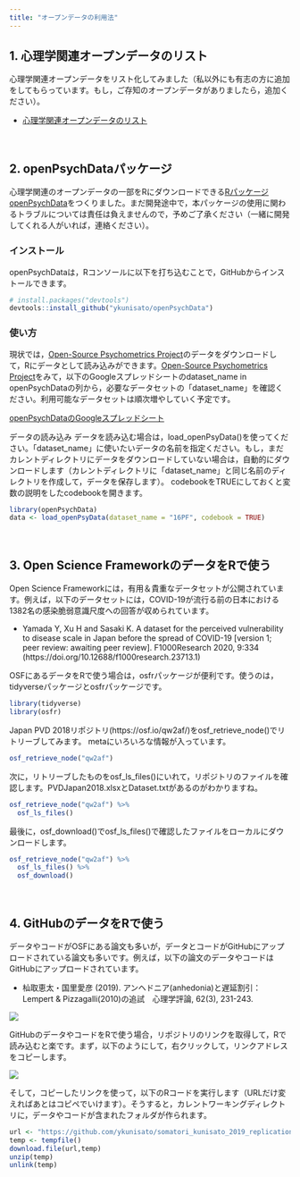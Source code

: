 ```yaml
---
title: "オープンデータの利用法"
---
```


## 1. 心理学関連オープンデータのリスト

心理学関連オープンデータをリスト化してみました（私以外にも有志の方に追加をしてもらっています。もし，ご存知のオープンデータがありましたら，追加ください）。

- [心理学関連オープンデータのリスト](https://docs.google.com/spreadsheets/d/1LMREITla_T3caRrPhGihTEB2U7QDiEn78HH4VBgQ8Rs/edit#gid=0)


<br />

## 2. openPsychDataパッケージ

心理学関連のオープンデータの一部をRにダウンロードできる[RパッケージopenPsychData](https://github.com/ykunisato/openPsychData)をつくりました。まだ開発途中で，本パッケージの使用に関わるトラブルについては責任は負えませんので，予めご了承ください（一緒に開発してくれる人がいれば，連絡ください）。

### インストール

openPsychDataは，Rコンソールに以下を打ち込むことで，GitHubからインストールできます。

```r
# install.packages("devtools")
devtools::install_github("ykunisato/openPsychData")
```

### 使い方

現状では，[Open-Source Psychometrics Project](https://openpsychometrics.org/_rawdata/)のデータをダウンロードして，Rにデータとして読み込みができます。[Open-Source Psychometrics Project](https://openpsychometrics.org/_rawdata/)をみて，以下のGoogleスプレッドシートのdataset_name in openPsychDataの列から，必要なデータセットの「dataset_name」を確認ください。利用可能なデータセットは順次増やしていく予定です。

[openPsychDataのGoogleスプレッドシート](https://docs.google.com/spreadsheets/d/1FHiqq7q5iItaU8KfYZTo_8bKhUGM_yGwMiklx8GiMXI/edit?usp=sharing)

データの読み込み
データを読み込む場合は，load_openPsyData()を使ってください。「dataset_name」に使いたいデータの名前を指定ください。もし，まだカレントディレクトリにデータをダウンロードしていない場合は，自動的にダウンロードします（カレントディレクトリに「dataset_name」と同じ名前のディレクトリを作成して，データを保存します）。 codebookをTRUEにしておくと変数の説明をしたcodebookを開きます。


```r
library(openPsychData)
data <- load_openPsyData(dataset_name = "16PF", codebook = TRUE)
```


<br />

## 3. Open Science FrameworkのデータをRで使う

Open Science Frameworkには，有用＆貴重なデータセットが公開されています。例えば，以下のデータセットには，COVID-19が流行る前の日本における1382名の感染脆弱意識尺度への回答が収められています。

- Yamada Y, Xu H and Sasaki K. A dataset for the perceived vulnerability to disease scale in Japan before the spread of COVID-19 [version 1; peer review: awaiting peer review]. F1000Research 2020, 9:334 (https://doi.org/10.12688/f1000research.23713.1)

OSFにあるデータをRで使う場合は，osfrパッケージが便利です。使うのは，tidyverseパッケージとosfrパッケージです。

```r
library(tidyverse)
library(osfr)
```

Japan PVD 2018リポジトリ(https://osf.io/qw2af/)をosf_retrieve_node()でリトリーブしてみます。 metaにいろいろな情報が入っています。

```r
osf_retrieve_node("qw2af")
```

次に，リトリーブしたものをosf_ls_files()にいれて，リポジトリのファイルを確認します。PVDJapan2018.xlsxとDataset.txtがあるのがわかりますね。

```r
osf_retrieve_node("qw2af") %>% 
  osf_ls_files()
```


最後に，osf_download()でosf_ls_files()で確認したファイルをローカルにダウンロードします。

```r
osf_retrieve_node("qw2af") %>% 
  osf_ls_files() %>% 
  osf_download()
```

<br />

## 4. GitHubのデータをRで使う

データやコードがOSFにある論文も多いが，データとコードがGitHubにアップロードされている論文も多いです。例えば，以下の論文のデータやコードはGitHubにアップロードされています。

- 杣取恵太・国里愛彦 (2019). アンヘドニア(anhedonia)と遅延割引：Lempert & Pizzagalli(2010)の追試　心理学評論, 62(3), 231-243.


![](fig/osf_somatori.png)

GitHubのデータやコードをRで使う場合，リポジトリのリンクを取得して，Rで読み込むと楽です。まず，以下のようにして，右クリックして，リンクアドレスをコピーします。

![](fig/github_somatori_link.png)

そして，コピーしたリンクを使って，以下のRコードを実行します（URLだけ変えればあとはコピペでいけます）。そうすると，カレントワーキングディレクトリに，データやコードが含まれたフォルダが作られます。

```r
url <- "https://github.com/ykunisato/somatori_kunisato_2019_replication_study/archive/master.zip"
temp <- tempfile()
download.file(url,temp)
unzip(temp)
unlink(temp)
```

